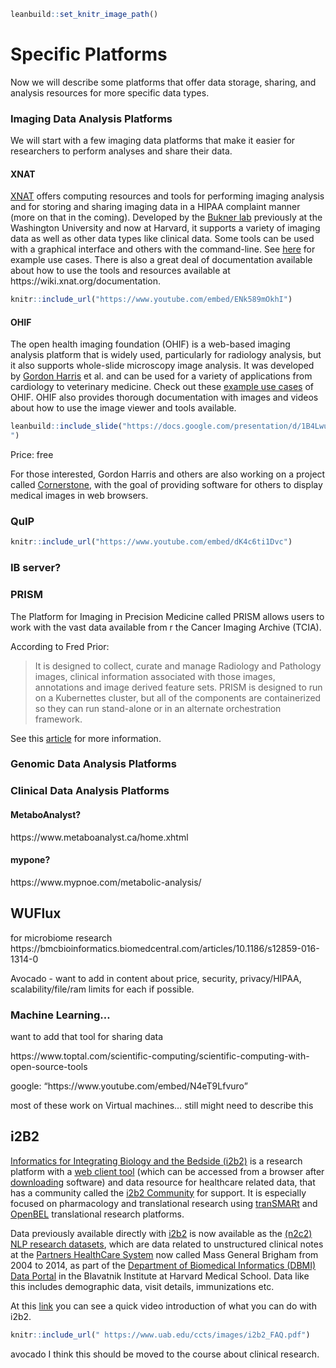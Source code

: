 

```r
leanbuild::set_knitr_image_path()
```

# Specific Platforms

Now we will describe some platforms that offer data storage, sharing, and analysis resources for more specific data types.

### Imaging Data Analysis Platforms

We will start with a few imaging data platforms that make it easier for researchers to perform analyses and share their data.

#### XNAT

[XNAT](https://www.xnat.org/about/) offers computing resources and tools for performing imaging analysis and for storing and sharing imaging data in a HIPAA complaint manner (more on that in the coming). Developed by the [Bukner lab](https://cnl.rc.fas.harvard.edu/) previously at the Washington University and now at Harvard, it supports a variety of imaging data as well as other data types like clinical data.  Some tools can be used with a graphical interface and others with the command-line. See [here](https://wiki.xnat.org/documentation/case-studies) for example use cases. There is also a great deal of documentation available about how to use the tools and resources available at https://wiki.xnat.org/documentation.

```r
knitr::include_url("https://www.youtube.com/embed/ENk589mOkhI")
```


#### OHIF

The open health imaging foundation (OHIF) is a web-based imaging analysis platform that is widely used, particularly for radiology analysis, but it also supports whole-slide microscopy image analysis. It was developed by [Gordon Harris](https://ohif.org/team/) et al. and can be used for a variety of applications from cardiology to veterinary medicine. Check out these [example use cases](https://ohif.org/examples) of OHIF. OHIF also provides thorough documentation with images and videos about how to use the image viewer and tools available.


```r
leanbuild::include_slide("https://docs.google.com/presentation/d/1B4LwuvgA6aUopOHEAbES1Agjy7Ex2IpVAoUIoBFbsq0/edit#slide=id.gfd8d3f477a_159_2
")
```

Price: free

For those interested, Gordon Harris and others are also working on a project called [Cornerstone](https://docs.cornerstonejs.org/), with the goal of providing software for others to display medical images in web browsers.

### QuIP

```r
knitr::include_url("https://www.youtube.com/embed/dK4c6ti1Dvc")
```


### IB server?


### PRISM


  The Platform for Imaging in Precision Medicine called PRISM allows users to work with the vast data available from r the Cancer Imaging Archive (TCIA).

According to Fred Prior:

>It is designed to collect, curate and manage Radiology and Pathology images, clinical information associated with those images, annotations and image derived feature sets.  PRISM is designed to run on a Kubernettes cluster, but all of the components are containerized so they can run stand-alone or in an alternate orchestration framework.


See this [article](https://ascopubs.org/doi/full/10.1200/CCI.20.00001) for more information.
 

### Genomic Data Analysis Platforms


### 

### Clinical Data Analysis Platforms

#### MetaboAnalyst?
https://www.metaboanalyst.ca/home.xhtml

#### mypone?
https://www.mypnoe.com/metabolic-analysis/

## WUFlux

for microbiome research https://bmcbioinformatics.biomedcentral.com/articles/10.1186/s12859-016-1314-0

Avocado - want to add in content about price, security, privacy/HIPAA, scalability/file/ram limits for each if possible.

### Machine Learning... 
want to add that tool for sharing data


https://www.toptal.com/scientific-computing/scientific-computing-with-open-source-tools

google: "https://www.youtube.com/embed/N4eT9Lfvuro"

most of these work on Virtual machines... still might need to describe this


## i2B2

[Informatics for Integrating Biology and the Bedside (i2b2)](https://community.i2b2.org/wiki/) is a research platform with a [web client tool](https://community.i2b2.org/wiki/display/webclient/) (which can be accessed from a browser after [downloading](https://www.i2b2.org/software/index.html) software) and data resource for healthcare related data, that has a community called the [i2b2 Community](https://community.i2b2.org/wiki/pages/viewpage.action?pageId=342684) for support. It is especially focused on pharmacology and translational research using [tranSMARt](https://pubmed.ncbi.nlm.nih.gov/24303286/) and [OpenBEL](https://www.openhealthnews.com/resources/open-biological-expression-language-openbel) translational research platforms. 

Data previously available directly with [i2b2](https://www.uab.edu/ccts/images/i2b2_FAQ.pdf) is now available as the [(n2c2) NLP research datasets](https://portal.dbmi.hms.harvard.edu/projects/n2c2-nlp/), which are data related to unstructured clinical notes at the [Partners HealthCare System](https://www.massgeneralbrigham.org/) now called Mass General Brigham from 2004 to 2014, as part of the [Department of Biomedical Informatics (DBMI) Data Portal](https://portal.dbmi.hms.harvard.edu/) in the Blavatnik Institute at Harvard Medical School. Data like this includes demographic data, visit details, immunizations etc. 

At this [link](https://community.i2b2.org/wiki/display/webclient/1.+Quick+Start) you can see a quick video introduction of what you can do with i2b2.

```r
knitr::include_url(" https://www.uab.edu/ccts/images/i2b2_FAQ.pdf")
```

avocado I think this should be moved to the course about clinical research.
